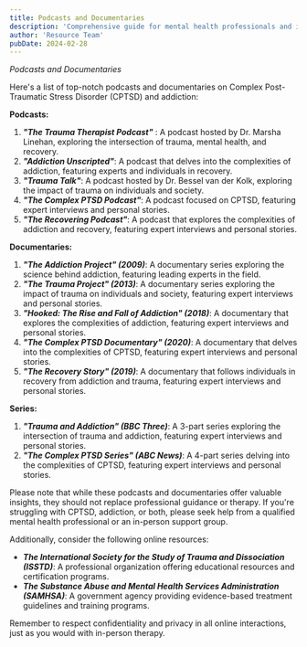 ```yaml
---
title: Podcasts and Documentaries
description: 'Comprehensive guide for mental health professionals and individuals in recovery'
author: 'Resource Team'
pubDate: 2024-02-28
---
```


_Podcasts and Documentaries_

Here's a list of top-notch podcasts and documentaries on Complex Post-Traumatic Stress Disorder (CPTSD) and addiction:

**Podcasts:**

1. **_"The Trauma Therapist Podcast"_** : A podcast hosted by Dr. Marsha Linehan, exploring the intersection of trauma, mental health, and recovery.
2. **_"Addiction Unscripted"_**: A podcast that delves into the complexities of addiction, featuring experts and individuals in recovery.
3. **_"Trauma Talk"_**: A podcast hosted by Dr. Bessel van der Kolk, exploring the impact of trauma on individuals and society.
4. **_"The Complex PTSD Podcast"_**: A podcast focused on CPTSD, featuring expert interviews and personal stories.
5. **_"The Recovering Podcast"_**: A podcast that explores the complexities of addiction and recovery, featuring expert interviews and personal stories.

**Documentaries:**

1. **_"The Addiction Project" (2009)_**: A documentary series exploring the science behind addiction, featuring leading experts in the field.
2. **_"The Trauma Project" (2013)_**: A documentary series exploring the impact of trauma on individuals and society, featuring expert interviews and personal stories.
3. **_"Hooked: The Rise and Fall of Addiction" (2018)_**: A documentary that explores the complexities of addiction, featuring expert interviews and personal stories.
4. **_"The Complex PTSD Documentary" (2020)_**: A documentary that delves into the complexities of CPTSD, featuring expert interviews and personal stories.
5. **_"The Recovery Story" (2019)_**: A documentary that follows individuals in recovery from addiction and trauma, featuring expert interviews and personal stories.

**Series:**

1. **_"Trauma and Addiction" (BBC Three)_**: A 3-part series exploring the intersection of trauma and addiction, featuring expert interviews and personal stories.
2. **_"The Complex PTSD Series" (ABC News)_**: A 4-part series delving into the complexities of CPTSD, featuring expert interviews and personal stories.

Please note that while these podcasts and documentaries offer valuable insights, they should not replace professional guidance or therapy. If you're struggling with CPTSD, addiction, or both, please seek help from a qualified mental health professional or an in-person support group.

Additionally, consider the following online resources:

- **_The International Society for the Study of Trauma and Dissociation (ISSTD)_**: A professional organization offering educational resources and certification programs.
- **_The Substance Abuse and Mental Health Services Administration (SAMHSA)_**: A government agency providing evidence-based treatment guidelines and training programs.

Remember to respect confidentiality and privacy in all online interactions, just as you would with in-person therapy.
